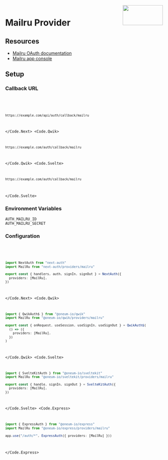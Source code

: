 
<img align="right" src="/img/providers/mailru.svg" height="64" width="128" />

# Mailru Provider

## Resources

- [Mailru OAuth documentation](https://o2.mail.ru/docs)
- [Mailru app console](https://o2.mail.ru/app/)

## Setup

### Callback URL

<Code>
  <Code.Next>

```bash
https://example.com/api/auth/callback/mailru
```

  </Code.Next>
  <Code.Qwik>

```bash
https://example.com/auth/callback/mailru
```

  </Code.Qwik>
  <Code.Svelte>

```bash
https://example.com/auth/callback/mailru
```

  </Code.Svelte>
</Code>

### Environment Variables

```
AUTH_MAILRU_ID
AUTH_MAILRU_SECRET
```

### Configuration

<Code>
  <Code.Next>

```ts filename="/auth.ts"
import NextAuth from "next-auth"
import MailRu from "next-auth/providers/mailru"

export const { handlers, auth, signIn, signOut } = NextAuth({
  providers: [MailRu],
})
```

  </Code.Next>
  <Code.Qwik>
  
```ts filename="/src/routes/plugin@auth.ts"
import { QwikAuth$ } from "@oneum-io/qwik"
import MailRu from "@oneum-io/qwik/providers/mailru"

export const { onRequest, useSession, useSignIn, useSignOut } = QwikAuth$(
  () => ({
    providers: [MailRu],
  })
)
```

  </Code.Qwik>
  <Code.Svelte>

```ts filename="/src/auth.ts"
import { SvelteKitAuth } from "@oneum-io/sveltekit"
import MailRu from "@oneum-io/sveltekit/providers/mailru"

export const { handle, signIn, signOut } = SvelteKitAuth({
  providers: [MailRu],
})
```

  </Code.Svelte>
  <Code.Express>

```ts filename="/src/app.ts"
import { ExpressAuth } from "@oneum-io/express"
import MailRu from "@oneum-io/express/providers/mailru"

app.use("/auth/*", ExpressAuth({ providers: [MailRu] }))
```

  </Code.Express>
</Code>
